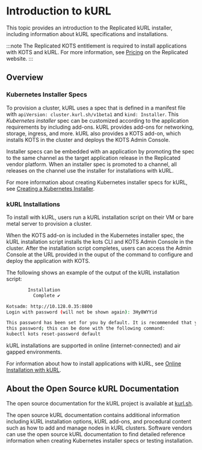 
# Introduction to kURL

This topic provides an introduction to the Replicated kURL installer, including information about kURL specifications and installations.

:::note
The Replicated KOTS entitlement is required to install applications with KOTS and kURL. For more information, see [Pricing](https://www.replicated.com/pricing) on the Replicated website.
:::

## Overview

<KurlDefinition/>

### Kubernetes Installer Specs

To provision a cluster, kURL uses a spec that is defined in a manifest file with `apiVersion: cluster.kurl.sh/v1beta1` and `kind: Installer`. This _Kubernetes installer_ spec can be customized according to the application requirements by including add-ons. kURL provides add-ons for networking, storage, ingress, and more. kURL also provides a KOTS add-on, which installs KOTS in the cluster and deploys the KOTS Admin Console.

Installer specs can be embedded with an application by promoting the spec to the same channel as the target application release in the Replicated vendor platform. When an installer spec is promoted to a channel, all releases on the channel use the installer for installations with kURL.

For more information about creating Kubernetes installer specs for kURL, see [Creating a Kubernetes Installer](/vendor/packaging-embedded-kubernetes).

### kURL Installations

To install with kURL, users run a kURL installation script on their VM or bare metal server to provision a cluster.

When the KOTS add-on is included in the Kubernetes installer spec, the kURL installation script installs the kots CLI and KOTS Admin Console in the cluster. After the installation script completes, users can access the Admin Console at the URL provided in the ouput of the command to configure and deploy the application with KOTS.

The following shows an example of the output of the kURL installation script:

```bash
        Installation
          Complete ✔

Kotsadm: http://10.128.0.35:8800
Login with password (will not be shown again): 3Hy8WYYid

This password has been set for you by default. It is recommended that you change
this password; this can be done with the following command:
kubectl kots reset-password default
```

kURL installations are supported in online (internet-connected) and air gapped environments.

For information about how to install applications with kURL, see [Online Installation with kURL](/enterprise/installing-embedded-cluster).

## About the Open Source kURL Documentation

The open source documentation for the kURL project is available at [kurl.sh](https://kurl.sh/docs/introduction/).

The open source kURL documentation contains additional information including kURL installation options, kURL add-ons, and procedural content such as how to add and manage nodes in kURL clusters. Software vendors can use the open source kURL documentation to find detailed reference information when creating Kubernetes installer specs or testing installation.